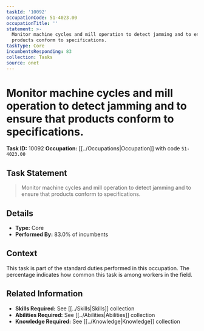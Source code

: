 ```yaml
---
taskId: '10092'
occupationCode: 51-4023.00
occupationTitle: ''
statement: >-
  Monitor machine cycles and mill operation to detect jamming and to ensure that
  products conform to specifications.
taskType: Core
incumbentsResponding: 83
collection: Tasks
source: onet
---
```

# Monitor machine cycles and mill operation to detect jamming and to ensure that products conform to specifications.

**Task ID:** 10092
**Occupation:** [[../Occupations|Occupation]] with code `51-4023.00`

## Task Statement

> Monitor machine cycles and mill operation to detect jamming and to ensure that products conform to specifications.

## Details

- **Type:** Core
- **Performed By:** 83.0% of incumbents

## Context

This task is part of the standard duties performed in this occupation. The percentage indicates how common this task is among workers in the field.

## Related Information

- **Skills Required:** See [[../Skills|Skills]] collection
- **Abilities Required:** See [[../Abilities|Abilities]] collection
- **Knowledge Required:** See [[../Knowledge|Knowledge]] collection

